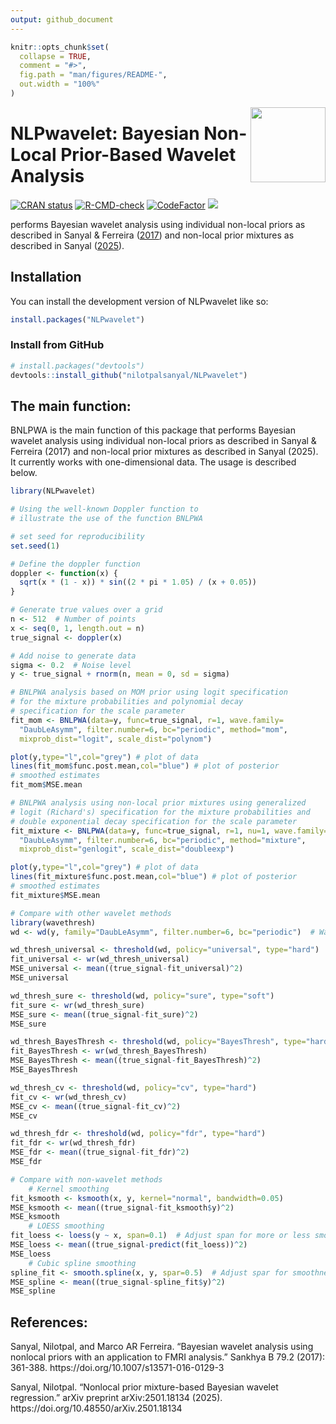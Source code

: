 ```yaml
---
output: github_document
---
```


<!-- README.md is generated from README.Rmd. Please edit that file -->

```r
knitr::opts_chunk$set(
  collapse = TRUE,
  comment = "#>",
  fig.path = "man/figures/README-",
  out.width = "100%"
)
```

<img src="man/figures/logo.png" align="right" style="float:right; height:120px;" />

# NLPwavelet: Bayesian Non-Local Prior-Based Wavelet Analysis

<!-- badges: start -->
[![CRAN status](https://www.r-pkg.org/badges/version/NLPwavelet)](https://CRAN.R-project.org/package=NLPwavelet)
[![R-CMD-check](https://github.com/nilotpalsanyal/NLPwavelet/actions/workflows/R-CMD-check.yaml/badge.svg)](https://github.com/nilotpalsanyal/NLPwavelet/actions/workflows/R-CMD-check.yaml)
[![CodeFactor](https://www.codefactor.io/repository/github/nilotpalsanyal/NLPwavelet/badge)](https://www.codefactor.io/repository/github/nilotpalsanyal/NLPwavelet)
[![](http://cranlogs.r-pkg.org/badges/grand-total/NLPwavelet)](https://cran.r-project.org/package=NLPwavelet)
<!-- [![BioC status](http://www.bioconductor.org/shields/build/release/bioc/NLPwavelet.svg)](https://bioconductor.org/checkResults/release/bioc-LATEST/NLPwavelet) -->
<!-- badges: end -->

\pkg{NLPwavelet} performs Bayesian wavelet analysis using individual non-local priors as described in Sanyal & Ferreira ([2017](#ref-paper)) and non-local prior mixtures as described in Sanyal ([2025](#ref-paper1)).

## Installation

You can install the development version of NLPwavelet like so:

``` r
install.packages("NLPwavelet")
```

### Install from GitHub
``` r
# install.packages("devtools")
devtools::install_github("nilotpalsanyal/NLPwavelet")
```


## The main function: 

BNLPWA is the main function of this package that performs Bayesian wavelet analysis using individual non-local priors as described in Sanyal & Ferreira (2017) and non-local prior mixtures as described in Sanyal (2025). It currently works with one-dimensional data. The usage is described below.

```r
library(NLPwavelet)

# Using the well-known Doppler function to 
# illustrate the use of the function BNLPWA

# set seed for reproducibility
set.seed(1)

# Define the doppler function
doppler <- function(x) { 
  sqrt(x * (1 - x)) * sin((2 * pi * 1.05) / (x + 0.05)) 
}

# Generate true values over a grid
n <- 512  # Number of points
x <- seq(0, 1, length.out = n)
true_signal <- doppler(x) 

# Add noise to generate data
sigma <- 0.2  # Noise level
y <- true_signal + rnorm(n, mean = 0, sd = sigma)

# BNLPWA analysis based on MOM prior using logit specification
# for the mixture probabilities and polynomial decay
# specification for the scale parameter
fit_mom <- BNLPWA(data=y, func=true_signal, r=1, wave.family=
  "DaubLeAsymm", filter.number=6, bc="periodic", method="mom", 
  mixprob_dist="logit", scale_dist="polynom")

plot(y,type="l",col="grey") # plot of data
lines(fit_mom$func.post.mean,col="blue") # plot of posterior 
# smoothed estimates
fit_mom$MSE.mean

# BNLPWA analysis using non-local prior mixtures using generalized 
# logit (Richard's) specification for the mixture probabilities and 
# double exponential decay specification for the scale parameter
fit_mixture <- BNLPWA(data=y, func=true_signal, r=1, nu=1, wave.family=
  "DaubLeAsymm", filter.number=6, bc="periodic", method="mixture", 
  mixprob_dist="genlogit", scale_dist="doubleexp")

plot(y,type="l",col="grey") # plot of data
lines(fit_mixture$func.post.mean,col="blue") # plot of posterior 
# smoothed estimates
fit_mixture$MSE.mean

# Compare with other wavelet methods
library(wavethresh)
wd <- wd(y, family="DaubLeAsymm", filter.number=6, bc="periodic")  # Wavelet decomposition  

wd_thresh_universal <- threshold(wd, policy="universal", type="hard")
fit_universal <- wr(wd_thresh_universal)
MSE_universal <- mean((true_signal-fit_universal)^2)
MSE_universal

wd_thresh_sure <- threshold(wd, policy="sure", type="soft")
fit_sure <- wr(wd_thresh_sure)
MSE_sure <- mean((true_signal-fit_sure)^2)
MSE_sure

wd_thresh_BayesThresh <- threshold(wd, policy="BayesThresh", type="hard")
fit_BayesThresh <- wr(wd_thresh_BayesThresh)
MSE_BayesThresh <- mean((true_signal-fit_BayesThresh)^2)
MSE_BayesThresh

wd_thresh_cv <- threshold(wd, policy="cv", type="hard")
fit_cv <- wr(wd_thresh_cv)
MSE_cv <- mean((true_signal-fit_cv)^2)
MSE_cv

wd_thresh_fdr <- threshold(wd, policy="fdr", type="hard")
fit_fdr <- wr(wd_thresh_fdr)
MSE_fdr <- mean((true_signal-fit_fdr)^2)
MSE_fdr

# Compare with non-wavelet methods
    # Kernel smoothing
fit_ksmooth <- ksmooth(x, y, kernel="normal", bandwidth=0.05)
MSE_ksmooth <- mean((true_signal-fit_ksmooth$y)^2)
MSE_ksmooth
    # LOESS smoothing
fit_loess <- loess(y ~ x, span=0.1)  # Adjust span for more or less smoothing
MSE_loess <- mean((true_signal-predict(fit_loess))^2)
MSE_loess
    # Cubic spline smoothing
spline_fit <- smooth.spline(x, y, spar=0.5)  # Adjust spar for smoothness
MSE_spline <- mean((true_signal-spline_fit$y)^2)
MSE_spline
```



## References:

<div id="refs" class="references">

<div id="ref-paper">
Sanyal, Nilotpal, and Marco AR Ferreira. "Bayesian wavelet analysis using nonlocal priors with an application to FMRI analysis." Sankhya B 79.2 (2017): 361-388. [https://doi.org/10.1007/s13571-016-0129-3]{target="\_blank"}

<div id="ref-paper1">
Sanyal, Nilotpal. "Nonlocal prior mixture-based Bayesian wavelet regression." arXiv preprint arXiv:2501.18134 (2025). [https://doi.org/10.48550/arXiv.2501.18134]{target="\_blank"}



